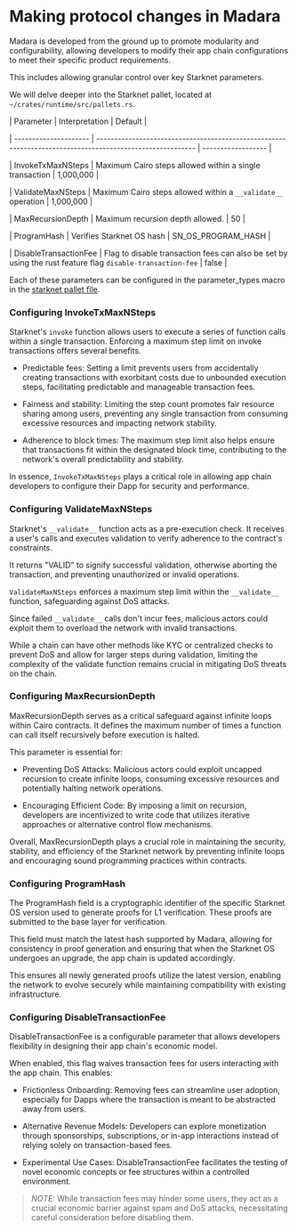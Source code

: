 # Making protocol changes in Madara

Madara is developed from the ground up to promote modularity and configurability, allowing developers to modify their app chain configurations to meet their specific product requirements.

This includes allowing granular control over key Starknet parameters.

We will delve deeper into the Starknet pallet, located at `~/crates/runtime/src/pallets.rs`.

| Parameter | Interpretation | Default |

| --------------------- | --------------------------------------------------------------------------------------------------------- | ------------------ |

| InvokeTxMaxNSteps | Maximum Cairo steps allowed within a single transaction | 1,000,000 |

| ValidateMaxNSteps | Maximum Cairo steps allowed within a `__validate__` operation | 1,000,000 |

| MaxRecursionDepth | Maximum recursion depth allowed. | 50 |

| ProgramHash | Verifies Starknet OS hash | SN_OS_PROGRAM_HASH |

| DisableTransactionFee | Flag to disable transaction fees can also be set by using the rust feature flag `disable-transaction-fee` | false |

Each of these parameters can be configured in the parameter_types macro in the [starknet pallet file](https://github.com/keep-starknet-strange/madara/blob/main/crates/runtime/src/pallets.rs).

### Configuring InvokeTxMaxNSteps

Starknet's `invoke` function allows users to execute a series of function calls within a single transaction. Enforcing a maximum step limit on invoke transactions offers several benefits.

- Predictable fees: Setting a limit prevents users from accidentally creating transactions with exorbitant costs due to unbounded execution steps, facilitating predictable and manageable transaction fees.

- Fairness and stability: Limiting the step count promotes fair resource sharing among users, preventing any single transaction from consuming excessive resources and impacting network stability.

- Adherence to block times: The maximum step limit also helps ensure that transactions fit within the designated block time, contributing to the network's overall predictability and stability.

In essence, `InvokeTxMaxNSteps` plays a critical role in allowing app chain developers to configure their Dapp for security and performance.

### Configuring ValidateMaxNSteps

Starknet's `__validate__` function acts as a pre-execution check. It receives a user's calls and executes validation to verify adherence to the contract's constraints.

It returns "VALID" to signify successful validation, otherwise aborting the transaction, and preventing unauthorized or invalid operations.

`ValidateMaxNSteps` enforces a maximum step limit within the `__validate__` function, safeguarding against DoS attacks.

Since failed `__validate__` calls don't incur fees, malicious actors could exploit them to overload the network with invalid transactions.

While a chain can have other methods like KYC or centralized checks to prevent DoS and allow for larger steps during validation, limiting the complexity of the validate function remains crucial in mitigating DoS threats on the chain.

### Configuring MaxRecursionDepth

MaxRecursionDepth serves as a critical safeguard against infinite loops within Cairo contracts. It defines the maximum number of times a function can call itself recursively before execution is halted.

This parameter is essential for:

- Preventing DoS Attacks: Malicious actors could exploit uncapped recursion to create infinite loops, consuming excessive resources and potentially halting network operations.

- Encouraging Efficient Code: By imposing a limit on recursion, developers are incentivized to write code that utilizes iterative approaches or alternative control flow mechanisms.

Overall, MaxRecursionDepth plays a crucial role in maintaining the security, stability, and efficiency of the Starknet network by preventing infinite loops and encouraging sound programming practices within contracts.

### Configuring ProgramHash

The ProgramHash field is a cryptographic identifier of the specific Starknet OS version used to generate proofs for L1 verification. These proofs are submitted to the base layer for verification.

This field must match the latest hash supported by Madara, allowing for consistency in proof generation and ensuring that when the Starknet OS undergoes an upgrade, the app chain is updated accordingly.

This ensures all newly generated proofs utilize the latest version, enabling the network to evolve securely while maintaining compatibility with existing infrastructure.

### Configuring DisableTransactionFee

DisableTransactionFee is a configurable parameter that allows developers flexibility in designing their app chain's economic model.

When enabled, this flag waives transaction fees for users interacting with the app chain. This enables:

- Frictionless Onboarding: Removing fees can streamline user adoption, especially for Dapps where the transaction is meant to be abstracted away from users.

- Alternative Revenue Models: Developers can explore monetization through sponsorships, subscriptions, or in-app interactions instead of relying solely on transaction-based fees.

- Experimental Use Cases: DisableTransactionFee facilitates the testing of novel economic concepts or fee structures within a controlled environment.

> _NOTE:_ While transaction fees may hinder some users, they act as a crucial economic barrier against spam and DoS attacks, necessitating careful consideration before disabling them.
